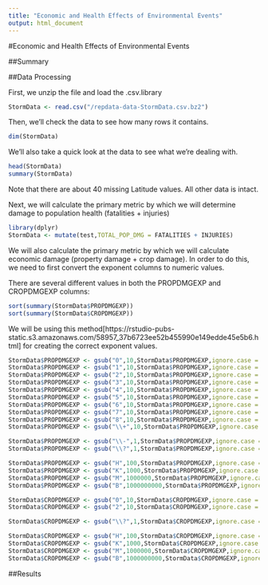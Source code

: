 ```yaml
---
title: "Economic and Health Effects of Environmental Events"
output: html_document
---
```


#Economic and Health Effects of Environmental Events

##Summary

##Data Processing

First, we unzip the file and load the .csv.library

```r
StormData <- read.csv("/repdata-data-StormData.csv.bz2")
```

Then, we'll check the data to see how many rows it contains.
```r
dim(StormData)
```
We'll also take a quick look at the data to see what we're dealing with.
```r
head(StormData)
summary(StormData)
```

Note that there are about 40 missing Latitude values. All other data is intact.

Next, we will calculate the primary metric by which we will determine damage to population health (fatalities + injuries)



```r
library(dplyr)
StormData <- mutate(test,TOTAL_POP_DMG = FATALITIES + INJURIES)
```

We will also calculate the primary metric by which we will calculate economic damage (property damage + crop damage). In order to do this, we need to first convert the exponent columns to numeric values.

There are several different values in both the PROPDMGEXP and CROPDMGEXP columns:
```r
sort(summary(StormData$PROPDMGEXP))
sort(summary(StormData$CROPDMGEXP))
```
We will be using this method[https://rstudio-pubs-static.s3.amazonaws.com/58957_37b6723ee52b455990e149edde45e5b6.html] for creating the correct exponent values.

```r
StormData$PROPDMGEXP <- gsub("0",10,StormData$PROPDMGEXP,ignore.case = TRUE)
StormData$PROPDMGEXP <- gsub("1",10,StormData$PROPDMGEXP,ignore.case = TRUE)
StormData$PROPDMGEXP <- gsub("2",10,StormData$PROPDMGEXP,ignore.case = TRUE)
StormData$PROPDMGEXP <- gsub("3",10,StormData$PROPDMGEXP,ignore.case = TRUE)
StormData$PROPDMGEXP <- gsub("4",10,StormData$PROPDMGEXP,ignore.case = TRUE)
StormData$PROPDMGEXP <- gsub("5",10,StormData$PROPDMGEXP,ignore.case = TRUE)
StormData$PROPDMGEXP <- gsub("6",10,StormData$PROPDMGEXP,ignore.case = TRUE)
StormData$PROPDMGEXP <- gsub("7",10,StormData$PROPDMGEXP,ignore.case = TRUE)
StormData$PROPDMGEXP <- gsub("8",10,StormData$PROPDMGEXP,ignore.case = TRUE)
StormData$PROPDMGEXP <- gsub("\\+",10,StormData$PROPDMGEXP,ignore.case = TRUE)

StormData$PROPDMGEXP <- gsub("\\-",1,StormData$PROPDMGEXP,ignore.case = TRUE)
StormData$PROPDMGEXP <- gsub("\\?",1,StormData$PROPDMGEXP,ignore.case = TRUE)

StormData$PROPDMGEXP <- gsub("H",100,StormData$PROPDMGEXP,ignore.case = TRUE)
StormData$PROPDMGEXP <- gsub("K",1000,StormData$PROPDMGEXP,ignore.case = TRUE)
StormData$PROPDMGEXP <- gsub("M",1000000,StormData$PROPDMGEXP,ignore.case = TRUE)
StormData$PROPDMGEXP <- gsub("B",1000000000,StormData$PROPDMGEXP,ignore.case = TRUE)

StormData$CROPDMGEXP <- gsub("0",10,StormData$CROPDMGEXP,ignore.case = TRUE)
StormData$CROPDMGEXP <- gsub("2",10,StormData$CROPDMGEXP,ignore.case = TRUE)

StormData$CROPDMGEXP <- gsub("\\?",1,StormData$CROPDMGEXP,ignore.case = TRUE)

StormData$CROPDMGEXP <- gsub("H",100,StormData$CROPDMGEXP,ignore.case = TRUE)
StormData$CROPDMGEXP <- gsub("K",1000,StormData$CROPDMGEXP,ignore.case = TRUE)
StormData$CROPDMGEXP <- gsub("M",1000000,StormData$CROPDMGEXP,ignore.case = TRUE)
StormData$CROPDMGEXP <- gsub("B",1000000000,StormData$CROPDMGEXP,ignore.case = TRUE)

```



##Results
